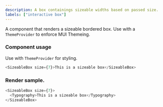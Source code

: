 ```yaml
---
description: A box containings sizeable widths based on passed size.
labels: ["interactive box"]
---
```



A component that renders a sizeable bordered box.
Use with a `ThemeProvider` to enforce MUI Themeing.

### Component usage

Use with `ThemeProvider` for styling.

```js
<SizeableBox size={7}>This is a sizeable box</SizeableBox>
```

### Render sample.

```js live
<SizeableBox size={7}>
  <Typography>This is a sizeable box</Typography>
</SizeableBox>
```

